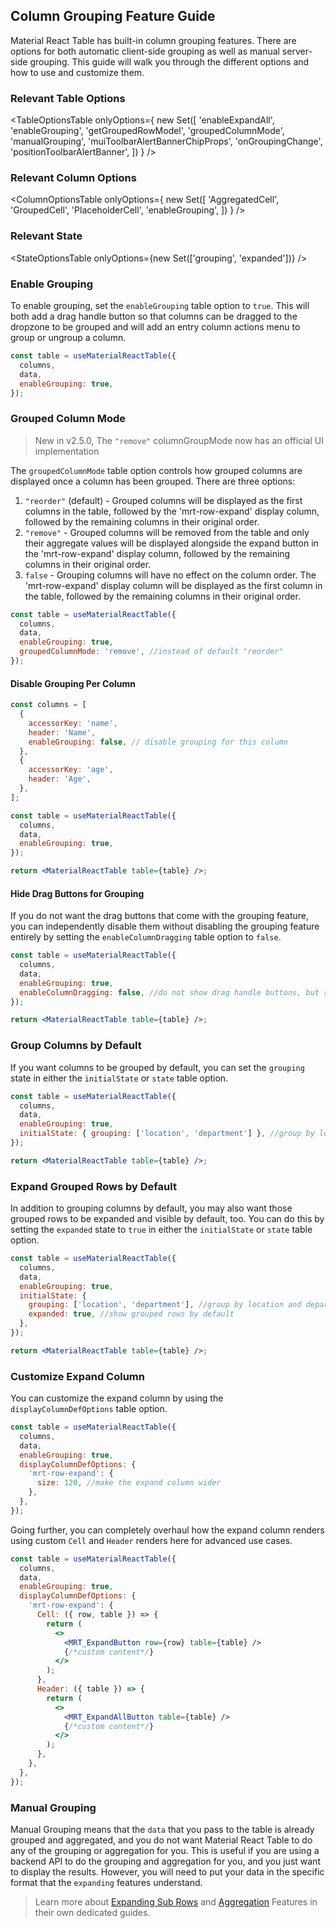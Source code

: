 
<Head>
  <title>{'Column Grouping Guide - Material React Table V2 Docs'}</title>
  <meta
    name="description"
    content="How to use and customize the column grouping features of Material React Table"
  />
</Head>

## Column Grouping Feature Guide

Material React Table has built-in column grouping features. There are options for both automatic client-side grouping as well as manual server-side grouping. This guide will walk you through the different options and how to use and customize them.

### Relevant Table Options

<TableOptionsTable
  onlyOptions={
    new Set([
      'enableExpandAll',
      'enableGrouping',
      'getGroupedRowModel',
      'groupedColumnMode',
      'manualGrouping',
      'muiToolbarAlertBannerChipProps',
      'onGroupingChange',
      'positionToolbarAlertBanner',
    ])
  }
/>

### Relevant Column Options

<ColumnOptionsTable
  onlyOptions={
    new Set([
      'AggregatedCell',
      'GroupedCell',
      'PlaceholderCell',
      'enableGrouping',
    ])
  }
/>

### Relevant State

<StateOptionsTable onlyOptions={new Set(['grouping', 'expanded'])} />

### Enable Grouping

To enable grouping, set the `enableGrouping` table option to `true`. This will both add a drag handle button so that columns can be dragged to the dropzone to be grouped and will add an entry column actions menu to group or ungroup a column.

```jsx
const table = useMaterialReactTable({
  columns,
  data,
  enableGrouping: true,
});
```

### Grouped Column Mode

> New in v2.5.0, The `"remove"` columnGroupMode now has an official UI implementation

The `groupedColumnMode` table option controls how grouped columns are displayed once a column has been grouped. There are three options:

1. `"reorder"` (default) - Grouped columns will be displayed as the first columns in the table, followed by the 'mrt-row-expand' display column, followed by the remaining columns in their original order.
2. `"remove"` - Grouped columns will be removed from the table and only their aggregate values will be displayed alongside the expand button in the 'mrt-row-expand' display column, followed by the remaining columns in their original order.
3. `false` - Grouping columns will have no effect on the column order. The 'mrt-row-expand' display column will be displayed as the first column in the table, followed by the remaining columns in their original order.

```jsx
const table = useMaterialReactTable({
  columns,
  data,
  enableGrouping: true,
  groupedColumnMode: 'remove', //instead of default "reorder"
});
```

<ColumnGroupingExample />

#### Disable Grouping Per Column

```jsx
const columns = [
  {
    accessorKey: 'name',
    header: 'Name',
    enableGrouping: false, // disable grouping for this column
  },
  {
    accessorKey: 'age',
    header: 'Age',
  },
];

const table = useMaterialReactTable({
  columns,
  data,
  enableGrouping: true,
});

return <MaterialReactTable table={table} />;
```

#### Hide Drag Buttons for Grouping

If you do not want the drag buttons that come with the grouping feature, you can independently disable them without disabling the grouping feature entirely by setting the `enableColumnDragging` table option to `false`.

```jsx
const table = useMaterialReactTable({
  columns,
  data,
  enableGrouping: true,
  enableColumnDragging: false, //do not show drag handle buttons, but still show grouping options in column actions menu
});

return <MaterialReactTable table={table} />;
```

### Group Columns by Default

If you want columns to be grouped by default, you can set the `grouping` state in either the `initialState` or `state` table option.

```jsx
const table = useMaterialReactTable({
  columns,
  data,
  enableGrouping: true,
  initialState: { grouping: ['location', 'department'] }, //group by location and department by default
});

return <MaterialReactTable table={table} />;
```

### Expand Grouped Rows by Default

In addition to grouping columns by default, you may also want those grouped rows to be expanded and visible by default, too. You can do this by setting the `expanded` state to `true` in either the `initialState` or `state` table option.

```jsx
const table = useMaterialReactTable({
  columns,
  data,
  enableGrouping: true,
  initialState: {
    grouping: ['location', 'department'], //group by location and department by default and expand grouped rows
    expanded: true, //show grouped rows by default
  },
});

return <MaterialReactTable table={table} />;
```

### Customize Expand Column

You can customize the expand column by using the `displayColumnDefOptions` table option.

```jsx
const table = useMaterialReactTable({
  columns,
  data,
  enableGrouping: true,
  displayColumnDefOptions: {
    'mrt-row-expand': {
      size: 120, //make the expand column wider
    },
  },
});
```

Going further, you can completely overhaul how the expand column renders using custom `Cell` and `Header` renders here for advanced use cases.

```jsx
const table = useMaterialReactTable({
  columns,
  data,
  enableGrouping: true,
  displayColumnDefOptions: {
    'mrt-row-expand': {
      Cell: ({ row, table }) => {
        return (
          <>
            <MRT_ExpandButton row={row} table={table} />
            {/*custom content*/}
          </>
        );
      },
      Header: ({ table }) => {
        return (
          <>
            <MRT_ExpandAllButton table={table} />
            {/*custom content*/}
          </>
        );
      },
    },
  },
});
```

<CustomizeRemoveColumnGroupingExample />

### Manual Grouping

Manual Grouping means that the `data` that you pass to the table is already grouped and aggregated, and you do not want Material React Table to do any of the grouping or aggregation for you. This is useful if you are using a backend API to do the grouping and aggregation for you, and you just want to display the results. However, you will need to put your data in the specific format that the `expanding` features understand.

> Learn more about [Expanding Sub Rows](/docs/guides/expanding-sub-rows) and [Aggregation](/docs/guides/aggregation) Features in their own dedicated guides.
